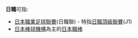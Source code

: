 '''日職'''可指:

*[[日本職業足球聯賽|日本職業足球聯賽]](日職聯) - 特指[[日本職業足球甲級聯賽|日職頂級聯賽]](J1)
*[[日本棒球機構|日本棒球機構]]為主的[[日本職棒|日本職棒]]

{{disambig|cat=二字日本相關消歧義}}